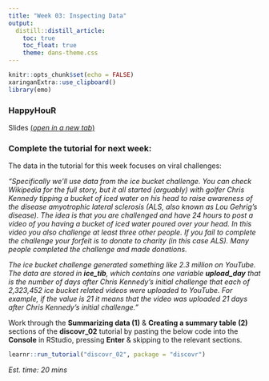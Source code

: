 ```yaml
---
title: "Week 03: Inspecting Data"
output:
  distill::distill_article:
    toc: true
    toc_float: true
    theme: dans-theme.css
---
```


```r
knitr::opts_chunk$set(echo = FALSE)
xaringanExtra::use_clipboard()
library(emo)
```

### HappyHouR 

Slides [(*open in a new tab*)](https://fundrmentals-slides.netlify.app/week_03/index.html){target="_blank"}


<!--

<iframe id="inlineFrameExample"
    title="Inline Frame Example"
    height="360"
    src="./week_03/index.html">
</iframe>

-->

<!--

### Materials

Download the data file [here](https://raw.githubusercontent.com/de84sussex/sussex_fundrmentals/master/docs/empathy_data.csv), by right-clicking on the page that opens, and saving the file into the **data** folder of your fundRmentals R Project. 

The [dataset](https://journals.sagepub.com/doi/10.1177/0301006618809919) we're using examined whether people people differ on their empathy towards avatars when they are human-like vs robotic. 

There are four measures relating to the experimental design: **Participant ID**, **Condition** (1-4), **Humanness** (1 = Human-like, 2 = Robot-like), & **Harm** (1 = Unharmed, 2 = Harmed).

There are two participant demographic variables: **Gender** (1 = M, 2 = F) & **Age** (in years).

There are four outcome variables where participants were asked to rate whether the avatar can feel pain (variable name: **Pain**, scored from 1-7), whether it has experience (variable name: **Experience**, scored from 1-7), their level of empathy towards the avatar (variable name: **Q14097**, scored from 1-7), & their perceived attractiveness of the avatar (variable name: **Q15620**, scored from 1-7).

-->

### Complete the tutorial for next week: 

The data in the tutorial for this week focuses on viral challenges: 

*"Specifically we’ll use data from the ice bucket challenge. You can check Wikipedia for the full story, but it all started (arguably) with golfer Chris Kennedy tipping a bucket of iced water on his head to raise awareness of the disease amyotrophic lateral sclerosis (ALS, also known as Lou Gehrig’s disease). The idea is that you are challenged and have 24 hours to post a video of you having a bucket of iced water poured over your head. In this video you also challenge at least three other people. If you fail to complete the challenge your forfeit is to donate to charity (in this case ALS). Many people completed the challenge and made donations.*

*The ice bucket challenge generated something like 2.3 million on YouTube. The data are stored in **ice_tib**, which contains one variable **upload_day** that is the number of days after Chris Kennedy’s initial challenge that each of 2,323,452 ice bucket related videos were uploaded to YouTube. For example, if the value is 21 it means that the video was uploaded 21 days after Chris Kennedy’s initial challenge."* 

:::ojtask

Work through the **Summarizing data (1)** & **Creating a summary table (2)** sections of the **discovr_02** tutorial by pasting the below code into the **Console** in RStudio, pressing **Enter** & skipping to the relevant sections.

```r

learnr::run_tutorial("discovr_02", package = "discovr")

```

:::

*Est. time: 20 mins*

<br>
